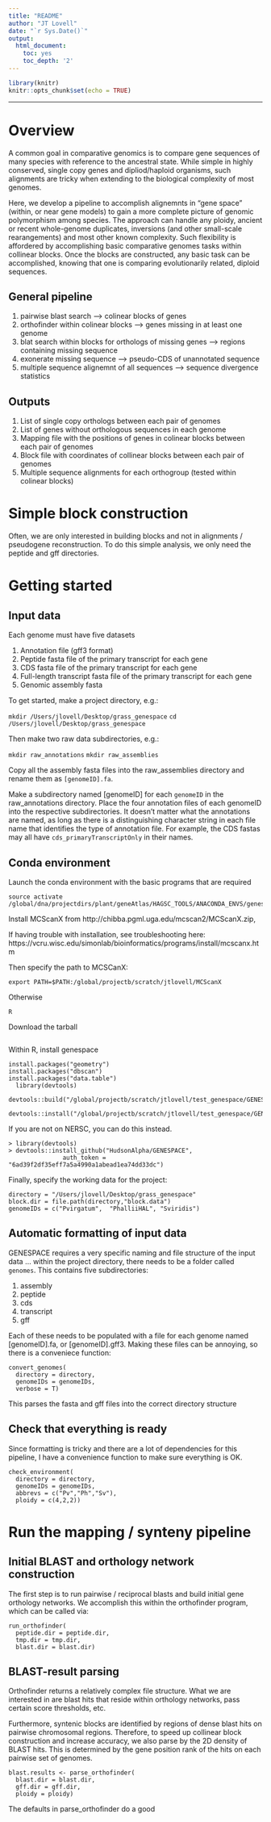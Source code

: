 ```yaml
---
title: "README"
author: "JT Lovell"
date: "`r Sys.Date()`"
output:
  html_document:
    toc: yes
    toc_depth: '2'
---
```


```r
library(knitr)
knitr::opts_chunk$set(echo = TRUE)
```

---
# Overview

A common goal in comparative genomics is to compare gene sequences of many species with reference to the ancestral state. While simple in highly conserved, single copy genes and dipliod/haploid organisms, such alignments are tricky when extending to the biological complexity of most genomes. 

Here, we develop a pipeline to accomplish alignemnts in "gene space" (within, or near gene models) to gain a more complete picture of genomic polymorphism among species. The approach can handle any ploidy, ancient or recent whole-genome duplicates, inversions (and other small-scale rearangements) and most other known complexity. Such flexibility is affordered by accomplishing basic comparative genomes tasks within collinear blocks. Once the blocks are constructed, any basic task can be accomplished, knowing that one is comparing evolutionarily related, diploid sequences. 

## General pipeline

1. pairwise blast search --> colinear blocks of genes
2. orthofinder within colinear blocks --> genes missing in at least one genome
3. blat search within blocks for orthologs of missing genes --> regions containing missing sequence
4. exonerate missing sequence --> pseudo-CDS of unannotated sequence
5. multiple sequence alignemnt of all sequences --> sequence divergence statistics

## Outputs

1. List of single copy orthologs between each pair of genomes
2. List of genes without orthologous sequences in each genome
3. Mapping file with the positions of genes in colinear blocks between each pair of genomes
4. Block file with coordinates of collinear blocks between each pair of genomes
3. Multiple sequence alignments for each orthogroup (tested within colinear blocks)

# Simple block construction

Often, we are only interested in building blocks and not in alignments / pseudogene reconstruction. To do this simple analysis, we only need the peptide and gff directories. 



# Getting started

## Input data

Each genome must have five datasets

1. Annotation file (gff3 format)
2. Peptide fasta file of the primary transcript for each gene
3. CDS fasta file of the primary transcript for each gene
4. Full-length transcript fasta file of the primary transcript for each gene
5. Genomic assembly fasta

To get started, make a project directory, e.g.:

`mkdir /Users/jlovell/Desktop/grass_genespace`
`cd /Users/jlovell/Desktop/grass_genespace`

Then make two raw data subdirectories, e.g.: 

`mkdir raw_annotations`
`mkdir raw_assemblies`

Copy all the assembly fasta files into the raw_assemblies directory and rename them as `[genomeID].fa`. 

Make a subdirectory named [genomeID] for each `genomeID` in the raw_annotations directory. Place the four annotation files of each genomeID into the respective subdirectories. It doesn't matter what the annotations are named, as long as there is a distinguishing character string in each file name that identifies the type of annotation file. For example, the CDS fastas may all have `cds_primaryTranscriptOnly` in their names. 


## Conda environment

Launch the conda environment with the basic programs that are required
```
source activate /global/dna/projectdirs/plant/geneAtlas/HAGSC_TOOLS/ANACONDA_ENVS/genespace
```


Install MCScanX from http://chibba.pgml.uga.edu/mcscan2/MCScanX.zip,

  If having trouble with installation, see troubleshooting here: https://vcru.wisc.edu/simonlab/bioinformatics/programs/install/mcscanx.htm

Then specify the path to MCSCanX:

``` 
export PATH=$PATH:/global/projectb/scratch/jtlovell/MCScanX
```


Otherwise 

```
R
```

Download the tarball
```

```

Within R, install genespace
```
install.packages("geometry")
install.packages("dbscan")
install.packages("data.table")
  library(devtools)
  devtools::build("/global/projectb/scratch/jtlovell/test_genespace/GENESPACE")
  devtools::install("/global/projectb/scratch/jtlovell/test_genespace/GENESPACE")
```

If you are not on NERSC, you can do this instead.

```
> library(devtools)
> devtools::install_github("HudsonAlpha/GENESPACE",
               auth_token = "6ad39f2df35eff7a5a4990a1abead1ea74dd33dc")

```

Finally, specify the working data for the project:
```
directory = "/Users/jlovell/Desktop/grass_genespace"
block.dir = file.path(directory,"block.data")
genomeIDs = c("Pvirgatum",  "PhalliiHAL", "Sviridis")
```

## Automatic formatting of input data

GENESPACE requires a very specific naming and file structure of the input data ... within the project directory, there needs to be a folder called `genomes`. This contains five subdirectories:

1. assembly
2. peptide
3. cds
4. transcript
5. gff

Each of these needs to be populated with a file for each genome named [genomeID].fa, or [genomeID].gff3. Making these files can be annoying, so there is a conveniece function:

```
convert_genomes(
  directory = directory,
  genomeIDs = genomeIDs,
  verbose = T)
```

This parses the fasta and gff files into the correct directory structure

## Check that everything is ready

Since formatting is tricky and there are a lot of dependencies for this pipeline, I have a convenience function to make sure everything is OK.

```
check_environment(
  directory = directory,
  genomeIDs = genomeIDs,
  abbrevs = c("Pv","Ph","Sv"),
  ploidy = c(4,2,2))
```


# Run the mapping / synteny pipeline

## Initial BLAST and orthology network construction

The first step is to run pairwise / reciprocal blasts and build initial gene orthology networks. We accomplish this within the orthofinder program, which can be called via:

```
run_orthofinder(
  peptide.dir = peptide.dir,
  tmp.dir = tmp.dir,
  blast.dir = blast.dir)
```

## BLAST-result parsing

Orthofinder returns a relatively complex file structure. What we are interested in are blast hits that reside within orthology networks, pass certain score thresholds, etc.

Furthermore, syntenic blocks are identified by regions of dense blast hits on pairwise chromosomal regions. Therefore, to speed up collinear block construction and increase accuracy, we also parse by the 2D density of BLAST hits. This is determined by the gene position rank of the hits on each pairwise set of genomes.

```
blast.results <- parse_orthofinder(
  blast.dir = blast.dir,
  gff.dir = gff.dir,
  ploidy = ploidy)
```

The defaults in parse_orthofinder do a good 








